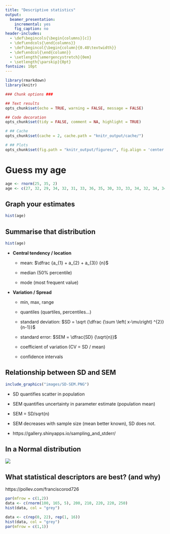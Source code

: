 ```yaml
---
title: "Descriptive statistics"
output:
  beamer_presentation:
    incremental: yes
    fig_caption: no
header-includes:
  - \def\begincols{\begin{columns}[c]}
  - \def\endcols{\end{columns}}
  - \def\begincol{\begin{column}{0.48\textwidth}}
  - \def\endcol{\end{column}} 
  - \setlength{\emergencystretch}{0em}
  - \setlength{\parskip}{0pt}
fontsize: 10pt
---
```



```r

library(rmarkdown)
library(knitr)

### Chunk options ###

## Text results
opts_chunk$set(echo = TRUE, warning = FALSE, message = FALSE)

## Code decoration
opts_chunk$set(tidy = FALSE, comment = NA, highlight = TRUE)

# ## Cache
opts_chunk$set(cache = 2, cache.path = "knitr_output/cache/")

# ## Plots
opts_chunk$set(fig.path = "knitr_output/figures/", fig.align = 'center')


```


# Guess my age

```r
age <- rnorm(25, 35, 2)
age <- c(27, 32, 29, 34, 32, 31, 33, 36, 35, 30, 33, 33, 34, 32, 34, 34, 34, 35, 35)
```



## Graph your estimates

```r
hist(age)
```


## Summarise that distribution

```r
hist(age)
```


- **Central tendency / location**

    - mean: 
  $\dfrac {a_{1} + a_{2} + a_{3}} {n}$

    - median (50% percentile)

    - mode (most frequent value)


- **Variation / Spread**

    - min, max, range

    - quantiles 
      (quartiles, percentiles...)

    - standard deviation: 
  $SD = \sqrt {\dfrac {\sum \left( x-\mu\right) ^{2}}{n-1}}$

    - standard error:
  $SEM = \dfrac{SD} {\sqrt{n}}$

    - coefficient of variation (CV = SD / mean)

    - confidence intervals




## Relationship between SD and SEM

\begincols
\begincol
```r
include_graphics("images/SD-SEM.PNG")
```

\endcol

\begincol

- SD quantifies scatter in population

- SEM quantifies uncertainty in parameter estimate (population mean)

- SEM = SD/sqrt(n)

- SEM decreases with sample size (mean better known), SD does not.

- https://gallery.shinyapps.io/sampling_and_stderr/

\endcol
\endcols


## In a Normal distribution

![](images/gaussian.png)




## What statistical descriptors are best? (and why)

https://pollev.com/franciscorod726

```r
par(mfrow = c(1,2))
data <- c(rnorm(100, 165, 5), 200, 210, 220, 220, 250)
hist(data, col = "grey")

data <- c(rep(0, 22), rep(1, 16))
hist(data, col = "grey")
par(mfrow = c(1,1))
```



